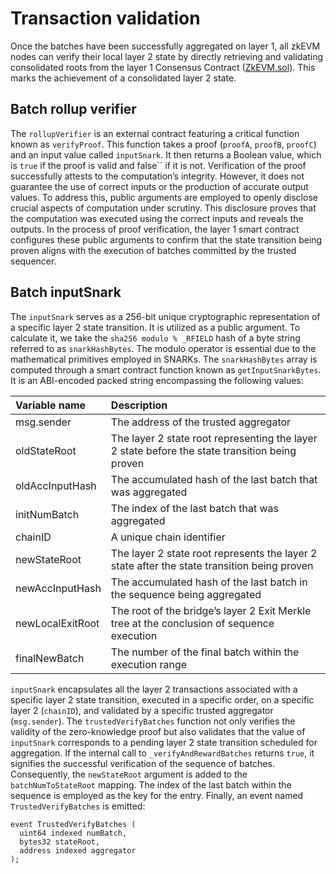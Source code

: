 # Transaction validation
Once the batches have been successfully aggregated on layer 1, all zkEVM nodes can verify their local layer 2 state by directly retrieving and validating consolidated roots from the layer 1 Consensus Contract ([ZkEVM.sol](https://github.com/okx/xlayer-contracts/blob/release/v0.3.0/contracts/v2/consensus/validium/PolygonValidiumEtrog.sol "ZkEVM.sol")). This marks the achievement of a consolidated layer 2 state.

## Batch rollup verifier
The `rollupVerifier` is an external contract featuring a critical function known as `verifyProof`. This function takes a proof (`proofA`, `proofB`, `proofC`) and an input value called `inputSnark`. It then returns a Boolean value, which is `true` if the proof is valid and false`` if it is not.
Verification of the proof successfully attests to the computation’s integrity. However, it does not guarantee the use of correct inputs or the production of accurate output values. To address this, public arguments are employed to openly disclose crucial aspects of computation under scrutiny. This disclosure proves that the computation was executed using the correct inputs and reveals the outputs.
In the process of proof verification, the layer 1 smart contract configures these public arguments to confirm that the state transition being proven aligns with the execution of batches committed by the trusted sequencer.

## Batch inputSnark
The `inputSnark` serves as a 256-bit unique cryptographic representation of a specific layer 2 state transition. It is utilized as a public argument. To calculate it, we take the `sha256 modulo % _RFIELD` hash of a byte string referred to as `snarkHashBytes`. The modulo operator is essential due to the mathematical primitives employed in SNARKs.
The `snarkHashBytes` array is computed through a smart contract function known as `getInputSnarkBytes`. It is an ABI-encoded packed string encompassing the following values:

|**Variable name**|**Description**|
|:----|:----|
|msg.sender|The address of the trusted aggregator|
|oldStateRoot|The layer 2 state root representing the layer 2 state before the state transition being proven|
|oldAccInputHash|The accumulated hash of the last batch that was aggregated|
|initNumBatch|The index of the last batch that was aggregated|
|chainID|A unique chain identifier|
|newStateRoot|The layer 2 state root represents the layer 2 state after the state transition being proven|
|newAccInputHash|The accumulated hash of the last batch in the sequence being aggregated|
|newLocalExitRoot|The root of the bridge’s layer 2 Exit Merkle tree at the conclusion of sequence execution|
|finalNewBatch|The number of the final batch within the execution range|

`inputSnark` encapsulates all the layer 2 transactions associated with a specific layer 2 state transition, executed in a specific order, on a specific layer 2 (`chainID`), and validated by a specific trusted aggregator (`msg.sender`).
The `trustedVerifyBatches` function not only verifies the validity of the zero-knowledge proof but also validates that the value of `inputSnark` corresponds to a pending layer 2 state transition scheduled for aggregation.
If the internal call to `_verifyAndRewardBatches` returns `true`, it signifies the successful verification of the sequence of batches. Consequently, the `newStateRoot` argument is added to the `batchNumToStateRoot` mapping. The index of the last batch within the sequence is employed as the key for the entry.
Finally, an event named `TrustedVerifyBatches` is emitted:
```solidity
event TrustedVerifyBatches (
  uint64 indexed numBatch,
  bytes32 stateRoot,
  address indexed aggregator
);
```